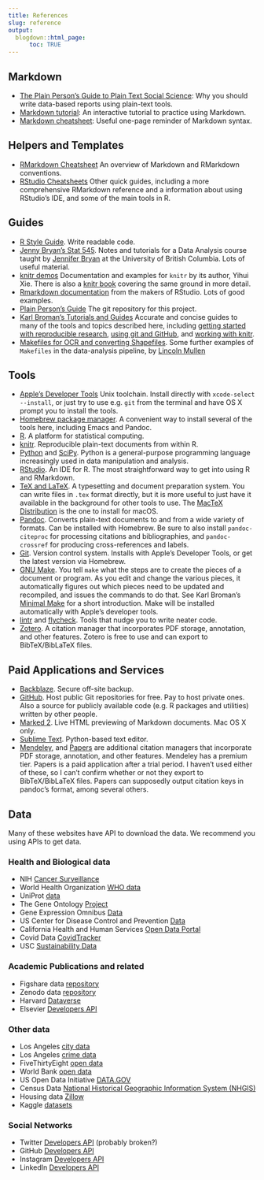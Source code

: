 ```yaml
---
title: References
slug: reference
output:
  blogdown::html_page:
      toc: TRUE
---
```



## Markdown

-  [The Plain Person’s Guide to Plain Text Social Science](http://plain-text.co/): Why you should write data-based reports using plain-text tools.
- [Markdown tutorial](https://www.markdowntutorial.com/): An interactive tutorial to practice using Markdown.
- [Markdown cheatsheet](http://packetlife.net/media/library/16/Markdown.pdf): Useful one-page reminder of Markdown syntax.

## Helpers and Templates

- [RMarkdown Cheatsheet](https://www.rstudio.com/wp-content/uploads/2015/02/rmarkdown-cheatsheet.pdf) An overview of Markdown and RMarkdown conventions.
- [RStudio Cheatsheets](https://rstudio.com/resources/cheatsheets/) Other quick guides, including a more comprehensive RMarkdown reference and a information about using RStudio's IDE, and some of the main tools in R.


## Guides

- [R Style Guide](http://adv-r.had.co.nz/Style.html). Write readable code. 
- [Jenny Bryan's Stat 545](http://stat545-ubc.github.io/topics.html). Notes and tutorials for a Data Analysis course taught by [Jennifer Bryan](http://www.stat.ubc.ca/~jenny/) at the University of British Columbia. Lots of useful material.
- [knitr demos](http://yihui.name/knitr/demos) Documentation and examples for `knitr` by its author, Yihui Xie. There is also a [knitr book](http://www.amazon.com/dp/1498716962/) covering the same ground in more detail.
- [Rmarkdown documentation](http://rmarkdown.rstudio.com) from the makers of RStudio. Lots of good examples.
- [Plain Person's Guide](http://github.com/kjhealy/plain-text.co) The git repository for this project.
- [Karl Broman's Tutorials and Guides](http://kbroman.org/pages/tutorials) Accurate and concise guides to many of the tools and topics described here, including [getting started with reproducible research](http://kbroman.org/steps2rr), [using git and GitHub](http://kbroman.org/github_tutorial), and [working with knitr](http://kbroman.org/knitr_knutshell).
- [Makefiles for OCR and converting Shapefiles](http://lincolnmullen.com/blog/makefiles-for-ocr-and-converting-shapefiles). Some further examples of `Makefiles` in the data-analysis pipeline, by [Lincoln Mullen](http://lincolnmullen.com)
    
    
## Tools

- [Apple's Developer Tools](https://developer.apple.com/library/ios/technotes/tn2339/_index.html) Unix toolchain. Install directly with `xcode-select --install`, or just try to use e.g. `git` from the terminal and have OS X prompt you to install the tools.
- [Homebrew package manager](http://brew.sh). A convenient way to install several of the tools here, including Emacs and Pandoc.
- [R](http://r-project.org). A platform for statistical computing.
- [knitr](http://yihui.name/knitr/). Reproducible plain-text documents from within R. 
- [Python](http://python.org) and [SciPy](http://www.scipy.org/). Python is a general-purpose programming language increasingly used in data manipulation and analysis.
- [RStudio](http://rstudio.com). An IDE for R. The most straightforward way to get into using R and RMarkdown.
- [TeX and LaTeX](http://tug.org). A typesetting and document preparation system. You can write files in `.tex` format directly, but it is more useful to just have it available in the background for other tools to use. The [MacTeX Distribution](http://tug.org/mactex) is the one to install for macOS.
- [Pandoc](http://pandoc.org). Converts plain-text documents to and from a wide variety of formats. Can be installed with Homebrew. Be sure to also install `pandoc-citeproc` for processing citations and bibliographies, and `pandoc-crossref` for producing cross-references and labels.
- [Git](http://git-scm.org). Version control system. Installs with Apple's Developer Tools, or get the latest version via Homebrew.
- [GNU Make](http://www.gnu.org/software/make). You tell `make` what the steps are to create the pieces of a document or program. As you edit and change the various pieces, it automatically figures out which pieces need to be updated and recompiled, and issues the commands to do that. See Karl Broman's [Minimal Make](http://kbroman.org/minimal_make/) for a short introduction. Make will be installed automatically with Apple's developer tools.
- [lintr](https://github.com/jimhester/lintr) and [flycheck](https://github.com/flycheck/flycheck). Tools that nudge you to write neater code.
- [Zotero](http://zotero.org). A citation manager that incorporates PDF storage, annotation, and other features. Zotero is free to use and can export to BibTeX/BibLaTeX files.
    
## Paid Applications and Services

- [Backblaze](http://backblaze.com). Secure off-site backup.
- [GitHub](http://github.com). Host public Git repositories for free. Pay to host private ones. Also a source for publicly available code (e.g. R packages and utilities) written by other people.
- [Marked 2](http://marked2app.com). Live HTML previewing of Markdown documents. Mac OS X only.
- [Sublime Text](http://sublimetext.com). Python-based text editor.
- [Mendeley](http://mendeley.com), and [Papers](http://papersapp.com) are additional citation managers that incorporate PDF storage, annotation, and other features. Mendeley has a premium tier. Papers is a paid application after a trial period. I haven't used either of these, so I can't confirm whether or not they export to BibTeX/BibLaTeX files. Papers can supposedly output citation keys in pandoc's format, among several others.

## Data

Many of these websites have API to download the data. We recommend you using APIs
to get data.

### Health and Biological data

- NIH [Cancer Surveillance](https://seer.cancer.gov/)
- World Health Organization [WHO data](https://www.who.int/gho/database/en/)
- UniProt [data](https://www.uniprot.org/)
- The Gene Ontology [Project](http://geneontology.org/)
- Gene Expression Omnibus [Data](https://www.ncbi.nlm.nih.gov/geo/)
- US Center for Disease Control and Prevention [Data](https://data.cdc.gov/)
- California Health and Human Services [Open Data Portal](https://data.chhs.ca.gov/)
- Covid Data [CovidTracker](https://covidtracking.com/)
- USC [Sustainability Data](https://sustainabilitydata.usc.edu/arcgis/apps/sites/#/usc-sustainability-data-hub)

### Academic Publications and related

- Figshare data [repository](https://figshare.com/)
- Zenodo data [repository](https://zenodo.org/)
- Harvard [Dataverse](https://dataverse.harvard.edu/)
- Elsevier [Developers API](https://dev.elsevier.com/)

### Other data

- Los Angeles [city data](https://data.lacity.org/)
- Los Angeles [crime data](http://www.lapdonline.org/crime_mapping_and_compstat)
- FiveThirtyEight [open data](https://data.fivethirtyeight.com/)
- World Bank [open data](https://data.worldbank.org/)
- US Open Data Initiative [DATA.GOV](https://www.data.gov/)
- Census Data [National Historical Geographic Information System (NHGIS)](https://www.nhgis.org/)
- Housing data [Zillow](https://www.zillow.com/howto/api/APIOverview.htm)
- Kaggle [datasets](https://www.kaggle.com/datasets)

### Social Networks

- Twitter [Developers API](https://developer.twitter.com/) (probably broken?)
- GitHub [Developers API](https://docs.github.com/en/rest)
- Instagram [Developers API](https://developers.facebook.com/docs/instagram-api/)
- LinkedIn [Developers API](https://www.linkedin.com/developers/)

